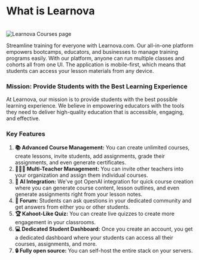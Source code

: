 # What is Learnova

<br />
<img alt="Learnova Courses page" src="https://brand.cdn.clsrio.com/Learnova-courses.png" />

Streamline training for everyone with Learnova.com. Our all-in-one platform empowers bootcamps, educators, and businesses to manage training programs easily. With our platform, anyone can run multiple classes and cohorts all from one UI. The application is mobile-first, which means that students can access your lesson materials from any device.

### Mission: Provide Students with the Best Learning Experience

At Learnova, our mission is to provide students with the best possible learning experience. We believe in empowering educators with the tools they need to deliver high-quality education that is accessible, engaging, and effective.

### Key Features

1. **📚 Advanced Course Management:** You can create unlimited courses, create lessons, invite students, add assignments, grade their assignments, and even generate certificates.
2. **👨‍👩‍👦 Multi-Teacher Management:** You can invite other teachers into your organization and assign them individual courses.
3. **🤖 AI Integration:** We've got OpenAI integration for quick course creation where you can generate course content, lesson outlines, and even generate assignments right from your lesson notes.
4. **💬 Forum:** Students can ask questions in your dedicated community and get answers from either you or other students.
5. **🏆 Kahoot-Like Quiz:** You can create live quizzes to create more engagement in your classrooms.
6. **💻 Dedicated Student Dashboard:** Once you create an account, you get a dedicated dashboard where your students can access all their courses, assignments, and more.
7. **🔒 Fully open source:** You can self-host the entire stack on your servers.
